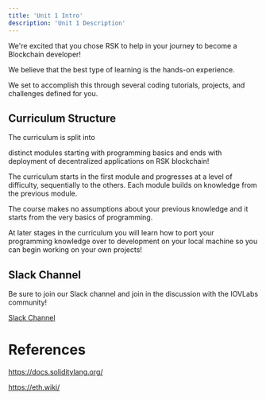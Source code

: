---
title: 'Unit 1 Intro'
description: 'Unit 1 Description'
---

We're excited that you chose RSK to help in your journey to become a Blockchain developer!

We believe that the best type of learning is the hands-on experience.

We set to accomplish this through several coding tutorials, projects, and challenges defined for you.

## Curriculum Structure

The curriculum is split into

distinct modules starting with programming basics and ends with deployment of decentralized applications on RSK blockchain!

The curriculum starts in the first module and progresses at a level of difficulty, sequentially to the others. Each module builds on knowledge from the previous module.

The course makes no assumptions about your previous knowledge and it starts from the very basics of programming.

At later stages in the curriculum you will learn how to port your programming knowledge over to development on your local machine so you can begin working on your own projects!

## Slack Channel

Be sure to join our Slack channel and join in the discussion with the IOVLabs community!

[Slack Channel](https://join.slack.com/t/open-rsk-dev/shared_invite/zt-kk3yfuc6-qn~DrpMLvADkAUu1pbAcZA)

# References

https://docs.soliditylang.org/

https://eth.wiki/
